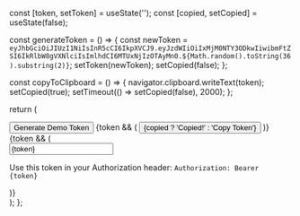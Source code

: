   const [token, setToken] = useState('');
  const [copied, setCopied] = useState(false);

  const generateToken = () => {
    const newToken = `eyJhbGciOiJIUzI1NiIsInR5cCI6IkpXVCJ9.eyJzdWIiOiIxMjM0NTY3ODkwIiwibmFtZSI6IkRlbW8gVXNlciIsImlhdCI6MTUxNjIzOTAyMn0.${Math.random().toString(36).substring(2)}`;
    setToken(newToken);
    setCopied(false);
  };

  const copyToClipboard = () => {
    navigator.clipboard.writeText(token);
    setCopied(true);
    setTimeout(() => setCopied(false), 2000);
  };

  return (
    <div className="p-4 border dark:border-zinc-950/80 rounded-xl not-prose">
      <div className="space-y-4">
        <div className="flex space-x-2">
          <button
            onClick={generateToken}
            className="px-4 py-2 bg-green-600 text-white rounded-lg hover:bg-green-700 transition-colors"
          >
            Generate Demo Token
          </button>
          {token && (
            <button
              onClick={copyToClipboard}
              className="px-4 py-2 bg-white text-gray-700 border border-gray-300 rounded-lg hover:bg-gray-50 transition-colors"
            >
              {copied ? 'Copied!' : 'Copy Token'}
            </button>
          )}
        </div>
        {token && (
          <div className="space-y-2">
            <input
              value={token}
              readOnly
              className="w-full px-3 py-2 font-mono text-sm border border-gray-300 rounded-lg bg-white"
            />
            <p className="text-sm text-gray-600 dark:text-gray-400">
              Use this token in your Authorization header: <code>Authorization: Bearer {token}</code>
            </p>
          </div>
        )}
      </div>
    </div>
  );
}; 